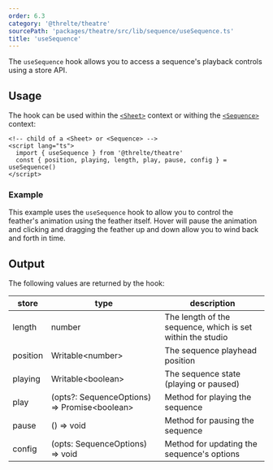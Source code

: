 ```yaml
---
order: 6.3
category: '@threlte/theatre'
sourcePath: 'packages/theatre/src/lib/sequence/useSequence.ts'
title: 'useSequence'
---
```



The `useSequence` hook allows you to access a sequence's playback controls using a store API.

## Usage

The hook can be used within the [`<Sheet>`](/reference/theatre/sheet) context or withing the [`<Sequence>`](/reference/theatre/sequence) context:

```svelte
<!-- child of a <Sheet> or <Sequence> -->
<script lang="ts">
  import { useSequence } from '@threlte/theatre'
  const { position, playing, length, play, pause, config } = useSequence()
</script>
```

### Example

This example uses the `useSequence` hook to allow you to control the feather's animation using the feather itself. Hover will pause the animation and clicking and dragging the feather up and down allow you to wind back and forth in time.

<Example path="theatre/use-sequence" />

## Output

The following values are returned by the hook:

| store    | type                                           | description                                                |
| -------- | ---------------------------------------------- | ---------------------------------------------------------- |
| length   | number                                         | The length of the sequence, which is set within the studio |
| position | Writable\<number\>                             | The sequence playhead position                             |
| playing  | Writable\<boolean\>                            | The sequence state (playing or paused)                     |
| play     | (opts?: SequenceOptions) => Promise\<boolean\> | Method for playing the sequence                            |
| pause    | () => void                                     | Method for pausing the sequence                            |
| config   | (opts: SequenceOptions) => void                | Method for updating the sequence's options                 |
